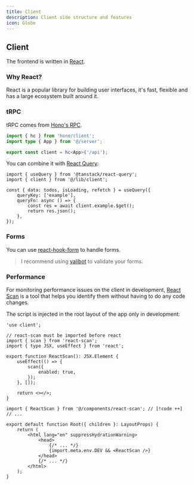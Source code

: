 ```yaml
---
title: Client
description: Client side structure and features
icon: Globe
---
```


## Client

The frontend is written in [React](https://react.dev/).

### Why React?

React is a popular library for building user interfaces, it's fast, flexible and has a large ecosystem built around it.

### tRPC

tRPC comes from [Hono's RPC](https://hono.dev/docs/guides/rpc).

```ts title="lib/client.ts"
import { hc } from 'hono/client';
import type { App } from '@/server';

export const client = hc<App>('/api');
```

You can combine it with [React Query](https://react-query.tanstack.com/):

```tsx
import { useQuery } from '@tanstack/react-query';
import { client } from '@/lib/client';

const { data: todos, isLoading, refetch } = useQuery({
    queryKey: ['example'],
    queryFn: async () => {
        const res = await client.example.$get();
        return res.json();
    },
});
```

### Forms

You can use [react-hook-form](https://react-hook-form.com/) to handle forms.

> I recommend using [valibot](https://valibot.dev) to validate your forms.

### Performance

For monitoring performance issues on the client in development, [React Scan](https://react-scan.com/) is a tool that helps you identify them without having to do any code changes.

The script is injected in the root layout of the app only in development:

```tsx title="components/react-scan.tsx"
'use client';

// react-scan must be imported before react
import { scan } from 'react-scan';
import { type JSX, useEffect } from 'react';

export function ReactScan(): JSX.Element {
    useEffect(() => {
        scan({
            enabled: true,
        });
    }, []);

    return <></>;
}
```

```tsx title="app/layout.tsx"
import { ReactScan } from '@/components/react-scan'; // [!code ++]
// ...

export default function Root({ children }: LayoutProps) {
    return (
        <html lang="en" suppressHydrationWarning>
            <head>
                {/* ... */}
                {import.meta.env.DEV && <ReactScan />}
            </head>
            {/* ... */}
        </html>
    );
}
```